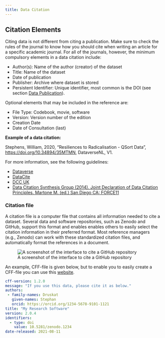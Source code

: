 ```yaml
---
title: Data Citation
---
```


## Citation Elements

Citing data is not different from citing a publication. Make sure to check the rules of the journal to know how you should cite when writing an article for a specific academic journal. For all of the journals, however, the minimum compulsory elements in a data citation include:

* Author(s): Name of the author (creator) of the dataset
* Title: Name of the dataset
* Date of publication
* Publisher: Archive where dataset is stored
* Persistent Identifier: Unique identifier, most common is the DOI (see section [Data Publication](../persistent-identifier.qmd)).

Optional elements that may be included in the reference are:

* File Type: Codebook, movie, software
* Version: Version number of the edition
* Creation Date
* Date of Consultation (last)

**Example of a data citation:**

Stephens, William, 2020, "Resiliences to Radicalisation - QSort Data", [https://doi.org/10.34894/35MTMN](https://doi.org/10.34894/35MTMN), DataverseNL, V1.

For more information, see the following guidelines:

* [Dataverse](https://dataverse.org/best-practices/data-citation)
* [DataCite](https://datacite.org/cite-your-data.html)
* [DCC UK](https://www.dcc.ac.uk/resources/briefing-papers/introduction-curation/data-citation-and-linking)
* [Data Citation Synthesis Group (2014). Joint Declaration of Data Citation Principles. Martone M. (ed.) San Diego CA: FORCE11](https://www.force11.org/group/joint-declaration-data-citation-principles-final)

### Citation file

A citation file is a computer file that contains all information needed to cite a dataset. Several data and software repositories, such as Zenodo and GitHub, support this format and enables enables others to easily select the citation information in their preferred format. Most reference managers (e.g., Zenodo) can work with these standardized citation files, and automatically format the references in a document.

![A screenshot of the interface to cite a GitHub repository](../public/github_citation_file.png "Cite a GitHub repository that contains a citation file")

An example, CFF-file is given below, but to enable you to easily create a CFF-file you can use this [website](https://citation-file-format.github.io/cff-initializer-javascript/#/).

```yaml
cff-version: 1.2.0
message: "If you use this data, please cite it as below."
authors:
 - family-names: Druskat
   given-names: Stephan
   orcid: https://orcid.org/1234-5678-9101-1121
title: "My Research Software"
version: 2.0.4
identifiers:
  - type: doi
    value: 10.5281/zenodo.1234
date-released: 2021-08-11
```

